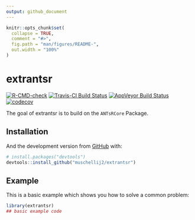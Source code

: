```yaml
---
output: github_document
---
```


<!-- README.md is generated from README.Rmd. Please edit that file -->

```r
knitr::opts_chunk$set(
  collapse = TRUE,
  comment = "#>",
  fig.path = "man/figures/README-",
  out.width = "100%"
)
```

# extrantsr

<!-- badges: start -->
[![R-CMD-check](https://github.com/muschellij2/extrantsr/actions/workflows/R-CMD-check.yaml/badge.svg)](https://github.com/muschellij2/extrantsr/actions/workflows/R-CMD-check.yaml)
[![Travis-CI Build Status](https://travis-ci.org/muschellij2/extrantsr.svg?branch=master)](https://travis-ci.org/muschellij2/extrantsr)
[![AppVeyor Build Status](https://ci.appveyor.com/api/projects/status/github/muschellij2/extrantsr?branch=master&svg=true)](https://ci.appveyor.com/project/muschellij2/extrantsr)
[![codecov](https://codecov.io/gh/muschellij2/extrantsr/graph/badge.svg?token=8Ty7yqeE4V)](https://codecov.io/gh/muschellij2/extrantsr)
<!-- badges: end -->

The goal of extrantsr is to build on the `ANTsRCore` Package.

## Installation


And the development version from [GitHub](https://github.com/) with:

``` r
# install.packages("devtools")
devtools::install_github("muschellij2/extrantsr")
```
## Example

This is a basic example which shows you how to solve a common problem:

```r
library(extrantsr)
## basic example code
```
